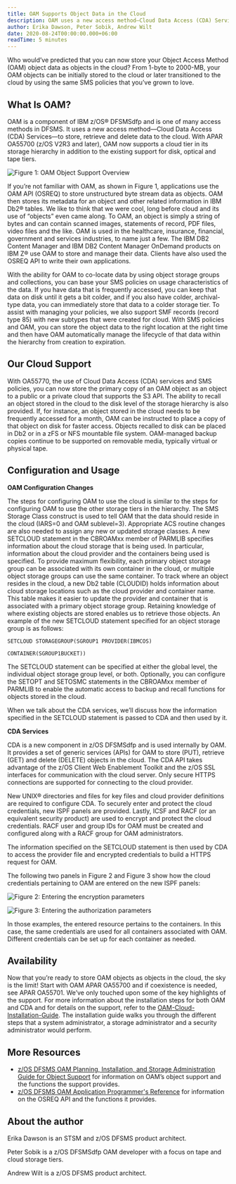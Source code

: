 ```yaml
---
title: OAM Supports Object Data in the Cloud
description: OAM uses a new access method—Cloud Data Access (CDA) Services—to store, retrieve and delete data to the cloud.
author: Erika Dawson, Peter Sobik, Andrew Wilt
date: 2020-08-24T00:00:00.000+06:00
readTime: 5 minutes
---
```


Who would’ve predicted that you can now store your Object Access Method (OAM) object data as objects in the cloud? 
From 1-byte to 2000-MB, your OAM objects can be initially stored to the cloud or later transitioned to the cloud by 
using the same SMS policies that you’ve grown to love.  

## What Is OAM?

OAM is a component of IBM z/OS® DFSMSdfp and is one of many access methods in DFSMS. It uses a new access method—Cloud Data Access (CDA) 
Services—to store, retrieve and delete data to the cloud. With APAR OA55700 (z/OS V2R3 and later), OAM now supports a cloud tier in its 
storage hierarchy in addition to the existing support for disk, optical and tape tiers.  

![Figure 1: OAM Object Support Overview](images/image1.png "Figure 1: OAM Object Support Overview")

If you’re not familiar with OAM, as shown in Figure 1, applications use the OAM API (OSREQ) to store unstructured byte 
stream data as objects. OAM then stores its metadata for an object and other related information in IBM Db2® tables. 
We like to think that we were cool, long before cloud and its use of “objects” even came along. To OAM, an object is simply a 
string of bytes and can contain scanned images, statements of record, PDF files, video files and the like. OAM is used in the 
healthcare, insurance, financial, government and services industries, to name just a few. The IBM DB2 Content Manager and IBM DB2 
Content Manager OnDemand products on IBM Z® use OAM to store and manage their data. Clients have also used the OSREQ API to write their own applications. 

With the ability for OAM to co-locate data by using object storage groups and collections, you can base your SMS policies on usage 
characteristics of the data. If you have data that is frequently accessed, you can keep that data on disk until it gets a bit colder, 
and if you also have colder, archival-type data, you can immediately store that data to a colder storage tier. To assist with managing 
your policies, we also support SMF records (record type 85) with new subtypes that were created for cloud. With SMS policies and OAM, 
you can store the object data to the right location at the right time and then have OAM automatically manage the lifecycle of that data 
within the hierarchy from creation to expiration.

## Our Cloud Support

With OA55770, the use of Cloud Data Access (CDA) services and SMS policies, you can now store the primary copy of an OAM object as an 
object to a public or a private cloud that supports the S3 API. The ability to recall an object stored in the cloud to the disk level of 
the storage hierarchy is also provided. If, for instance, an object stored in the cloud needs to be frequently accessed for a month, OAM can 
be instructed to place a copy of that object on disk for faster access. Objects recalled to disk can be placed in Db2 or in a zFS or NFS 
mountable file system. OAM-managed backup copies continue to be supported on removable media, typically virtual or physical tape.

## Configuration and Usage

**OAM Configuration Changes**

The steps for configuring OAM to use the cloud is similar to the steps for configuring OAM to use the other storage 
tiers in the hierarchy. The SMS Storage Class construct is used to tell OAM that the data should reside in the cloud 
(IARS=0 and OAM sublevel=3). Appropriate ACS routine changes are also needed to assign any new or updated storage classes. 
A new SETCLOUD statement in the CBROAMxx member of PARMLIB specifies information about the cloud storage that is being used. 
In particular, information about the cloud provider and the containers being used is specified. To provide maximum flexibility, 
each primary object storage group can be associated with its own container in the cloud, or multiple object storage groups can 
use the same container. To track where an object resides in the cloud, a new Db2 table (CLOUDID) holds information about cloud 
storage locations such as the cloud provider and container name. This table makes it easier to update the provider and container 
that is associated with a primary object storage group. Retaining knowledge of where existing objects are stored enables us to 
retrieve those objects. An example of the new SETCLOUD statement specified for an object storage group is as follows:

    SETCLOUD STORAGEGROUP(SGROUP1 PROVIDER(IBMCOS)

    CONTAINER(SGROUP1BUCKET))

The SETCLOUD statement can be specified at either the global level, the individual object storage group level, or both. 
Optionally, you can configure the SETOPT and SETOSMC statements in the CBROAMxx member of PARMLIB to enable the automatic 
access to backup and recall functions for objects stored in the cloud.

When we talk about the CDA services, we’ll discuss how the information specified in the SETCLOUD statement is passed to CDA and then used by it.

**CDA Services**

CDA is a new component in z/OS DFSMSdfp and is used internally by OAM. It provides a set of generic services (APIs) 
for OAM to store (PUT), retrieve (GET) and delete (DELETE) objects in the cloud. The CDA API takes advantage of the 
z/OS Client Web Enablement Toolkit and the z/OS SSL interfaces for communication with the cloud server. Only secure 
HTTPS connections are supported for connecting to the cloud provider.

New UNIX® directories and files for key files and cloud provider definitions are required to configure CDA. 
To securely enter and protect the cloud credentials, new ISPF panels are provided. Lastly, ICSF and RACF 
(or an equivalent security product) are used to encrypt and protect the cloud credentials. RACF user and group 
IDs for OAM must be created and configured along with a RACF group for OAM administrators.

The information specified on the SETCLOUD statement is then used by CDA to access the provider file and encrypted credentials to build a HTTPS request for OAM.  

The following two panels in Figure 2 and Figure 3 show how the cloud credentials pertaining to OAM are entered on the new ISPF panels:

![Figure 2:  Entering the encryption parameters](images/image2.png "Figure 2:  Entering the encryption parameters")

![Figure 3:  Entering the authorization parameters](images/image3.png "Figure 3:  Entering the authorization parameters")

In those examples, the entered resource pertains to the containers. In this case, the same credentials are 
used for all containers associated with OAM. Different credentials can be set up for each container as needed.

## Availability

Now that you’re ready to store OAM objects as objects in the cloud, the sky is the limit! Start with OAM APAR OA55700 
and if coexistence is needed, see APAR OA55701. We’ve only touched upon some of the key highlights of the support. 
For more information about the installation steps for both OAM and CDA and for details on the support, 
refer to the [OAM-Cloud-Installation-Guide](ftp://public.dhe.ibm.com/eserver/zseries/zos/DFSMS/OAM/OA55700). 
The installation guide walks you through the different steps that a system administrator, a storage administrator and a security administrator would perform.   

## More Resources

- [z/OS DFSMS OAM Planning, Installation, and Storage Administration Guide for Object Support](https://www-01.ibm.com/servers/resourcelink/svc00100.nsf/pages/zOSV2R4sc236866?OpenDocument) 
for information on OAM’s object support and the functions the support provides.
- [z/OS DFSMS OAM Application Programmer's Reference](https://www-01.ibm.com/servers/resourcelink/svc00100.nsf/pages/zOSV2R4sc236865?OpenDocument) 
for information on the OSREQ API and the functions it provides.

## About the author

Erika Dawson is an STSM and z/OS DFSMS product architect.

Peter Sobik is a z/OS DFSMSdfp OAM developer with a focus on tape and cloud storage tiers.

Andrew Wilt is a z/OS DFSMS product architect.